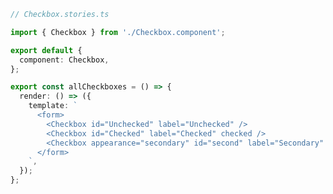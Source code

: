 ```ts
// Checkbox.stories.ts

import { Checkbox } from './Checkbox.component';

export default {
  component: Checkbox,
};

export const allCheckboxes = () => {
  render: () => ({
    template: `
      <form>
        <Checkbox id="Unchecked" label="Unchecked" />
        <Checkbox id="Checked" label="Checked" checked />
        <Checkbox appearance="secondary" id="second" label="Secondary" checked />
      </form>
    `,
  });
};
```
